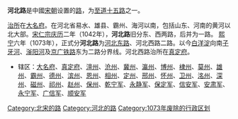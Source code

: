 {{otheruses|subject=宋朝行政区|other=天津市的河北路|河北路 (天津)}}
{{unreferenced|time=2019-03-13T09:43:14+00:00}}
'''河北路'''是中國[[宋朝|宋朝]]设置的[[路_(行政区划)|路]]，为[[至道十五路|至道十五路]]之一。

[[治所|治所]]在[[大名府|大名府]]。在河北省易水、雄县、霸州、海河以南，包括山东、河南的黄河以北大部。[[宋仁宗|宋仁宗]][[庆历|庆历]]二年（1042年），'''河北路'''旧分东、西两路，后并为一路。 [[熙宁|熙宁]]六年（1073年），正式分'''河北路'''为[[河北东路|河北东路]]、河北西路二路。以今[[白洋淀|白洋淀]]向南[[子牙河|子牙河]]、[[滏阳河|滏阳河]]及[[京广铁路|京广铁路]]东为二路分界线。河北西路治所在[[真定府|真定府]]。

* 辖区：[[大名府|大名府]]、[[真定府|真定府]]、[[澶州|澶州]]、[[沧州|沧州]]、[[冀州|冀州]]、[[瀛州|瀛州]]、[[博州|博州]]、[[棣州|棣州]]、[[莫州|莫州]]、[[雄州|雄州]]、[[霸州|霸州]]、[[德州|德州]]、[[滨州|滨州]]、[[恩州|恩州]]、[[相州|相州]]、[[定州|定州]]、[[邢州|邢州]]、[[怀州|怀州]]、[[卫州|卫州]]、[[洺州|洺州]]、[[深州|深州]]、[[磁州|磁州]]、[[祁州|祁州]]、[[赵州|赵州]]、[[保州|保州]]、[[乾宁军|乾宁军]]、[[永静军|永静军]]、[[保定军|保定军]]、[[信安军|信安军]]、[[安肃军|安肃军]]、[[永宁军|永宁军]]、[[广信军|广信军]]、[[顺安军|顺安军]] 

{{北宋行政区划|nocat}}
[[Category:北宋的路|Category:北宋的路]]
[[Category:河北的路|Category:河北的路]]
[[Category:1073年废除的行政区划|Category:1073年废除的行政区划]]